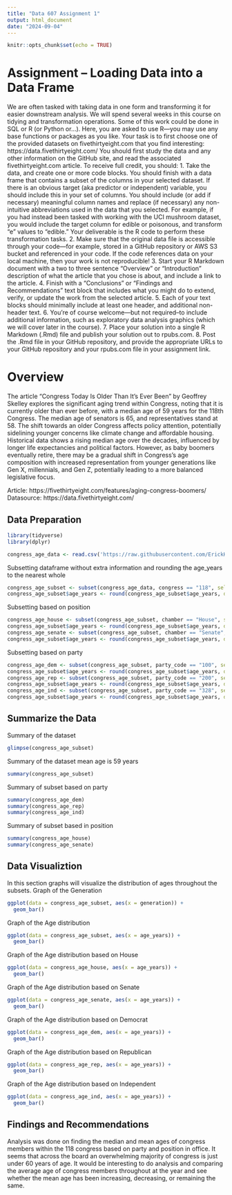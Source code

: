 ```yaml
---
title: "Data 607 Assignment 1"
output: html_document
date: "2024-09-04"
---
```


```r
knitr::opts_chunk$set(echo = TRUE)
```
# Assignment – Loading Data into a Data Frame
We are often tasked with taking data in one form and transforming it for easier downstream analysis. We will
spend several weeks in this course on tidying and transformation operations. Some of this work could be done in
SQL or R (or Python or…). Here, you are asked to use R—you may use any base functions or packages as you like.
Your task is to first choose one of the provided datasets on fivethirtyeight.com that you find interesting:
https://data.fivethirtyeight.com/
You should first study the data and any other information on the GitHub site, and read the associated
fivethirtyeight.com article.
To receive full credit, you should:
1. Take the data, and create one or more code blocks. You should finish with a data frame that contains a
subset of the columns in your selected dataset. If there is an obvious target (aka predictor or independent)
variable, you should include this in your set of columns. You should include (or add if necessary)
meaningful column names and replace (if necessary) any non-intuitive abbreviations used in the data that
you selected. For example, if you had instead been tasked with working with the UCI mushroom dataset,
you would include the target column for edible or poisonous, and transform “e” values to “edible.” Your
deliverable is the R code to perform these transformation tasks.
2. Make sure that the original data file is accessible through your code—for example, stored in a GitHub
repository or AWS S3 bucket and referenced in your code. If the code references data on your local
machine, then your work is not reproducible!
3. Start your R Markdown document with a two to three sentence “Overview” or “Introduction” description of
what the article that you chose is about, and include a link to the article.
4. Finish with a “Conclusions” or “Findings and Recommendations” text block that includes what you might do
to extend, verify, or update the work from the selected article.
5. Each of your text blocks should minimally include at least one header, and additional non-header text.
6. You’re of course welcome—but not required--to include additional information, such as exploratory data
analysis graphics (which we will cover later in the course).
7. Place your solution into a single R Markdown (.Rmd) file and publish your solution out to rpubs.com.
8. Post the .Rmd file in your GitHub repository, and provide the appropriate URLs to your GitHub repository
and your rpubs.com file in your assignment link.

# Overview
The article "Congress Today Is Older Than It's Ever Been" by Geoffrey Skelley explores the significant aging trend within Congress, noting that it is currently older than ever before, with a median age of 59 years for the 118th Congress. The median age of senators is 65, and representatives stand at 58. The shift towards an older Congress affects policy attention, potentially sidelining younger concerns like climate change and affordable housing. Historical data shows a rising median age over the decades, influenced by longer life expectancies and political factors. However, as baby boomers eventually retire, there may be a gradual shift in Congress’s age composition with increased representation from younger generations like Gen X, millennials, and Gen Z, potentially leading to a more balanced legislative focus.

Article: https://fivethirtyeight.com/features/aging-congress-boomers/
Datasource: https://data.fivethirtyeight.com/

## Data Preparation
```r
library(tidyverse)
library(dplyr)
```

```r
congress_age_data <- read.csv('https://raw.githubusercontent.com/ErickH1/DATA607Assignment1/main/congress-demographics/data_aging_congress.csv')
```

Subsetting dataframe without extra information and rounding the age_years to the nearest whole
```r
congress_age_subset <- subset(congress_age_data, congress == "118", select = c('chamber','party_code','age_years','generation'))
congress_age_subset$age_years <- round(congress_age_subset$age_years, digits = 0)
```

Subsetting based on position
```r
congress_age_house <- subset(congress_age_subset, chamber == "House", select = c('chamber','party_code','age_years','generation'))
congress_age_subset$age_years <- round(congress_age_subset$age_years, digits = 0)
congress_age_senate <- subset(congress_age_subset, chamber == "Senate", select = c('chamber','party_code','age_years','generation'))
congress_age_subset$age_years <- round(congress_age_subset$age_years, digits = 0)
```

Subsetting based on party
```r
congress_age_dem <- subset(congress_age_subset, party_code == "100", select = c('chamber','party_code','age_years','generation'))
congress_age_subset$age_years <- round(congress_age_subset$age_years, digits = 0)
congress_age_rep <- subset(congress_age_subset, party_code == "200", select = c('chamber','party_code','age_years','generation'))
congress_age_subset$age_years <- round(congress_age_subset$age_years, digits = 0)
congress_age_ind <- subset(congress_age_subset, party_code == "328", select = c('chamber','party_code','age_years','generation'))
congress_age_subset$age_years <- round(congress_age_subset$age_years, digits = 0)
```

## Summarize the Data
Summary of the dataset
```r
glimpse(congress_age_subset)
```
Summary of the dataset mean age is 59 years
```r
summary(congress_age_subset)
```
Summary of subset based on party 
```r
summary(congress_age_dem)
summary(congress_age_rep)
summary(congress_age_ind)
```
Summary of subset based in position
```r
summary(congress_age_house)
summary(congress_age_senate)
```

## Data Visualiztion
In this section graphs will visualize the distribution of ages throughout the subsets.
Graph of the Generation
```r
ggplot(data = congress_age_subset, aes(x = generation)) + 
  geom_bar()
```
Graph of the Age distribution
```r
ggplot(data = congress_age_subset, aes(x = age_years)) + 
  geom_bar()
```
Graph of the Age distribution based on House
```r
ggplot(data = congress_age_house, aes(x = age_years)) + 
  geom_bar()
```
Graph of the Age distribution based on Senate
```r
ggplot(data = congress_age_senate, aes(x = age_years)) + 
  geom_bar()
```
Graph of the Age distribution based on Democrat
```r
ggplot(data = congress_age_dem, aes(x = age_years)) + 
  geom_bar()
```
Graph of the Age distribution based on Republican
```r
ggplot(data = congress_age_rep, aes(x = age_years)) + 
  geom_bar()
```
Graph of the Age distribution based on Independent
```r
ggplot(data = congress_age_ind, aes(x = age_years)) + 
  geom_bar()
```

## Findings and Recommendations
Analysis was done on finding the median and mean ages of congress members within the 118 congress based on party and position in office. It seems that across the board an overwhelming majority of congress is just under 60 years of age. 
It would be interesting to do analysis and comparing the average age of congress members throughout at the year and see whether the mean age has been increasing, decreasing, or remaining the same. 



